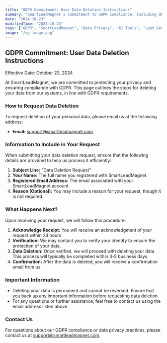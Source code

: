 ```yaml
---
title: "GDPR Commitment: User Data Deletion Instructions"
summary: "SmartLeadMagnet's commitment to GDPR compliance, including detailed instructions on user data deletion."
date: "2024-10-23"
modifiedTime: "2024-10-23"
tags: ["GDPR", "SmartLeadMagnet", "Data Privacy", "AI Tools", "Lead Generation", "User Engagement", "Compliance"]
image: "/og-image.png"
---
```


## GDPR Commitment: User Data Deletion Instructions

Effective Date: October 23, 2024

At SmartLeadMagnet, we are committed to protecting your privacy and ensuring compliance with GDPR. This page outlines the steps for deleting your data from our systems, in line with GDPR requirements.

### How to Request Data Deletion

To request deletion of your personal data, please email us at the following address:

- **Email:** [support@smartleadmagnet.com](mailto:support@smartleadmagnet.com)

### Information to Include in Your Request

When submitting your data deletion request, ensure that the following details are provided to help us process it efficiently:

1. **Subject Line:** "Data Deletion Request"
2. **Your Name:** The full name you registered with SmartLeadMagnet.
3. **Registered Email Address:** The email associated with your SmartLeadMagnet account.
4. **Reason (Optional):** You may include a reason for your request, though it is not required.

### What Happens Next?

Upon receiving your request, we will follow this procedure:

1. **Acknowledge Receipt:** You will receive an acknowledgment of your request within 24 hours.
2. **Verification:** We may contact you to verify your identity to ensure the protection of your data.
3. **Data Deletion:** Once verified, we will proceed with deleting your data. This process will typically be completed within 3-5 business days.
4. **Confirmation:** After the data is deleted, you will receive a confirmation email from us.

### Important Information

- Deleting your data is permanent and cannot be reversed. Ensure that you back up any important information before requesting data deletion.
- For any questions or further assistance, feel free to contact us using the email address listed above.

### Contact Us

For questions about our GDPR compliance or data privacy practices, please contact us at [support@smartleadmagnet.com](mailto:support@smartleadmagnet.com).
